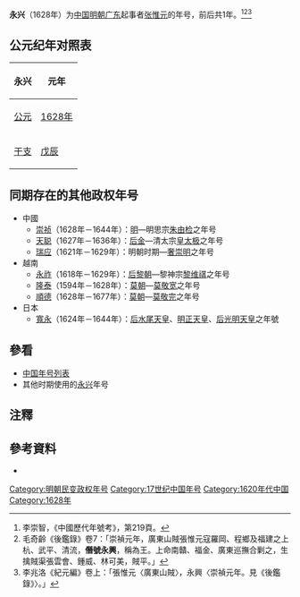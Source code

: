 {{Eranamebox|年号=永兴
|起讫时间= 1628年
|政权= 
|帝王= [[张惟元|张惟元]]
|历时= 1年
|timeline= <timeline>
ImageSize  = width:200 height:50
PlotArea   = width:180 height:30 left:10 bottom:20
TimeAxis   = orientation:horizontal
DateFormat = yyyy
Period     = from:1368 till:1644
AlignBars  = early
ScaleMajor = increment:60 start:1368
Colors =
  id:canvas value:rgb(1,1,0.85)
BackgroundColors = canvas:canvas
PlotData =
  width:15 color:black
  bar:era from:start till:end
  bar:era from:1628 till:1628 color:red
</timeline>
|说明= <span style="color: red">永兴</span>在'''明朝'''时期的位置。
}}
'''永兴'''（1628年）为[[中国|中国]][[明朝|明朝]][[广东|广东]]起事者[[张惟元|张惟元]]的年号，前后共1年。<ref>李崇智，《中國歷代年號考》，第219頁。</ref><ref>毛奇齡《後鑑錄》卷7：「崇禎元年，廣東山賊張惟元寇羅岡、程鄉及福建之上杭、武平、清流，'''僭號永興'''，稱為王。上命南贛、福金、廣東巡撫合剿之，生擒賊渠張雲會、鍾威、林可美，賊平。」</ref><ref>李兆洛《紀元編》卷上：「張惟元〈廣東山賊〉，永興〈崇禎元年。見《後鑑錄》〉。」</ref>

== 公元纪年对照表 ==
{| class="wikitable"  style="text-align:center;"
!永兴!!元年
|-
![[公元|公元]]
|[[1628年|1628年]]
|-
![[干支|干支]]
|[[戊辰|戊辰]]
|}

==同期存在的其他政权年号==
*中國
**[[崇祯|崇祯]]（1628年－1644年）：[[明朝|明]]—明思宗[[崇禎帝|朱由检]]之年号
**[[天聪|天聪]]（1627年－1636年）：[[后金|后金]]—清太宗[[皇太极|皇太极]]之年号
**[[瑞应|瑞应]]（1621年－1629年）：明朝时期—[[奢崇明|奢崇明]]之年号
*越南
**[[永祚_(越南)|永祚]]（1618年－1629年）：[[后黎朝|后黎朝]]—黎神宗[[黎神宗|黎维祺]]之年号
**[[隆泰|隆泰]]（1594年－1628年）：[[莫朝|莫朝]]—[[莫敬寬|莫敬宽]]之年号
**[[顺德_(越南)|順德]]（1628年－1677年）：[[莫朝|莫朝]]—[[莫敬宇|莫敬完]]之年号
*日本
**[[寬永|寬永]]（1624年－1644年）：[[后水尾天皇|后水尾天皇]]、[[明正天皇|明正天皇]]、[[后光明天皇|后光明天皇]]之年號

==參看==
*[[中国年号列表|中国年号列表]]
*其他时期使用的[[永兴|永兴]]年号

==注釋==
{{Reflist}}

==參考資料==
*{{Cite book zh | author = 李崇智 | title = 中国历代年号考 | format =| url =| date = 2004年12月 | publisher = 中华书局 | location = 北京 | id=ISBN 7101025129}}

{{明朝年號}}

[[Category:明朝民变政权年号|Category:明朝民变政权年号]]
[[Category:17世纪中国年号|Category:17世纪中国年号]]
[[Category:1620年代中国|Category:1620年代中国]]
[[Category:1628年|Category:1628年]]
